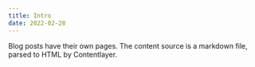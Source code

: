 ```yaml
---
title: Intro
date: 2022-02-28
---
```


Blog posts have their own pages. The content source is a markdown file, parsed to HTML by Contentlayer.
